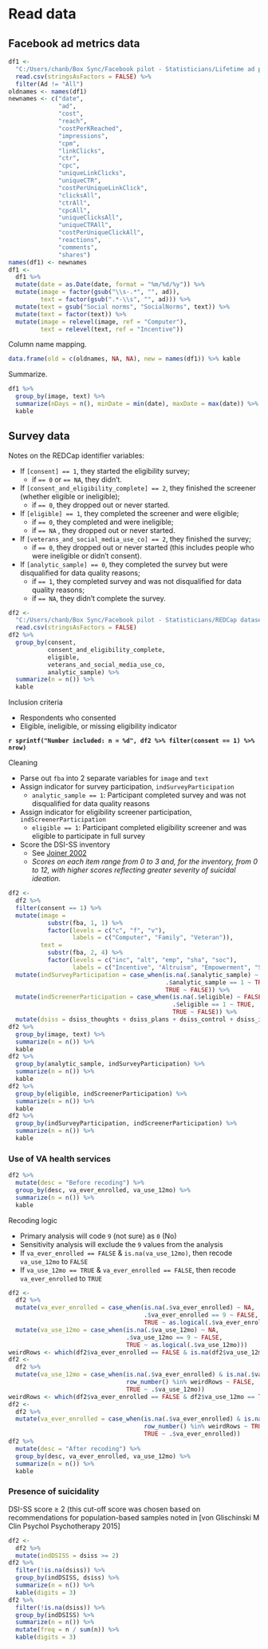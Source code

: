 # Read data


## Facebook ad metrics data

```r
df1 <-
  "C:/Users/chanb/Box Sync/Facebook pilot - Statisticians/Lifetime ad performance by ad-day 6.23.17.csv" %>% 
  read.csv(stringsAsFactors = FALSE) %>% 
  filter(Ad != "All")
oldnames <- names(df1)
newnames <- c("date",
              "ad",
              "cost",
              "reach",
              "costPerKReached",
              "impressions",
              "cpm",
              "linkClicks",
              "ctr",
              "cpc",
              "uniqueLinkClicks",
              "uniqueCTR",
              "costPerUniqueLinkClick",
              "clicksAll",
              "ctrAll",
              "cpcAll",
              "uniqueClicksAll",
              "uniqueCTRAll",
              "costPerUniqueClickAll",
              "reactions",
              "comments",
              "shares")
names(df1) <- newnames
df1 <-
  df1 %>% 
  mutate(date = as.Date(date, format = "%m/%d/%y")) %>% 
  mutate(image = factor(gsub("\\s-.*", "", ad)),
         text = factor(gsub(".*-\\s", "", ad))) %>% 
  mutate(text = gsub("Social norms", "SocialNorms", text)) %>% 
  mutate(text = factor(text)) %>% 
  mutate(image = relevel(image, ref = "Computer"),
         text = relevel(text, ref = "Incentive"))
```

Column name mapping.

```r
data.frame(old = c(oldnames, NA, NA), new = names(df1)) %>% kable
```

Summarize.

```r
df1 %>% 
  group_by(image, text) %>% 
  summarize(nDays = n(), minDate = min(date), maxDate = max(date)) %>% 
  kable
```


## Survey data

Notes on the REDCap identifier variables:

* If `[consent] == 1`, they started the eligibility survey; 
  * if `== 0` or `== NA`, they didn't.
* If `[consent_and_eligibility_complete] == 2`, they finished the screener (whether eligible or ineligible); 
  * if `== 0`, they dropped out or never started.
* If `[eligible] == 1`, they completed the screener and were eligible; 
  * if `== 0`, they completed and were ineligible;
  * if `== NA` , they dropped out or never started.
* If `[veterans_and_social_media_use_co] == 2`, they finished the survey; 
  * if `== 0`, they dropped out or never started (this includes people who were ineligible or didn't consent).
* If `[analytic_sample] == 0`, they completed the survey but were disqualified for data quality reasons; 
  * if `== 1`, they completed survey and was not disqualified for data quality reasons;
  * if `== NA`, they didn't complete the survey.

```r
df2 <-
  "C:/Users/chanb/Box Sync/Facebook pilot - Statisticians/REDCap dataset.csv" %>% 
  read.csv(stringsAsFactors = FALSE)
df2 %>% 
  group_by(consent, 
           consent_and_eligibility_complete, 
           eligible, 
           veterans_and_social_media_use_co, 
           analytic_sample) %>% 
  summarize(n = n()) %>% 
  kable
```

Inclusion criteria

* Respondents who consented
* Eligible, ineligible, or missing eligibility indicator

**`r sprintf("Number included: n = %d", df2 %>% filter(consent == 1) %>% nrow)`**

Cleaning

* Parse out `fba` into 2 separate variables for `image` and `text`
* Assign indicator for survey participation, `indSurveyParticipation`
  * `analytic_sample == 1`: Participant completed survey and was not disqualified for data quality reasons
* Assign indicator for eligibility screener participation, `indScreenerParticipation`
  * `eligible == 1`: Participant completed eligibility screener and was eligible to participate in full survey
* Score the DSI-SS inventory
  * See [Joiner 2002](http://www.sciencedirect.com/science/article/pii/S0005796701000171)
  * *Scores on each item range from 0 to 3 and, for the inventory, from 0 to 12, with higher scores reflecting greater severity of suicidal ideation.*

```r
df2 <-
  df2 %>% 
  filter(consent == 1) %>% 
  mutate(image = 
           substr(fba, 1, 1) %>%
           factor(levels = c("c", "f", "v"),
                  labels = c("Computer", "Family", "Veteran")),
         text = 
           substr(fba, 2, 4) %>% 
           factor(levels = c("inc", "alt", "emp", "sha", "soc"),
                  labels = c("Incentive", "Altruism", "Empowerment", "Sharing", "SocialNorms"))) %>% 
  mutate(indSurveyParticipation = case_when(is.na(.$analytic_sample) ~ FALSE,
                                            .$analytic_sample == 1 ~ TRUE, 
                                            TRUE ~ FALSE)) %>%
  mutate(indScreenerParticipation = case_when(is.na(.$eligible) ~ FALSE,
                                              .$eligible == 1 ~ TRUE,
                                              TRUE ~ FALSE)) %>% 
  mutate(dsiss = dsiss_thoughts + dsiss_plans + dsiss_control + dsiss_impulses)
df2 %>% 
  group_by(image, text) %>% 
  summarize(n = n()) %>% 
  kable
df2 %>% 
  group_by(analytic_sample, indSurveyParticipation) %>% 
  summarize(n = n()) %>% 
  kable
df2 %>% 
  group_by(eligible, indScreenerParticipation) %>% 
  summarize(n = n()) %>% 
  kable
df2 %>% 
  group_by(indSurveyParticipation, indScreenerParticipation) %>% 
  summarize(n = n()) %>% 
  kable
```

### Use of VA health services

```r
df2 %>% 
  mutate(desc = "Before recoding") %>% 
  group_by(desc, va_ever_enrolled, va_use_12mo) %>% 
  summarize(n = n()) %>% 
  kable
```

Recoding logic

* Primary analysis will code `9` (not sure) as `0` (No)
* Sensitivity analysis will exclude the `9` values from the analysis
* If `va_ever_enrolled == FALSE` & `is.na(va_use_12mo)`, then recode `va_use_12mo` to `FALSE`
* If `va_use_12mo == TRUE` & `va_ever_enrolled == FALSE`, then recode `va_ever_enrolled` to `TRUE`

```r
df2 <-
  df2 %>%
  mutate(va_ever_enrolled = case_when(is.na(.$va_ever_enrolled) ~ NA,
                                      .$va_ever_enrolled == 9 ~ FALSE, 
                                      TRUE ~ as.logical(.$va_ever_enrolled))) %>%
  mutate(va_use_12mo = case_when(is.na(.$va_use_12mo) ~ NA,
                                 .$va_use_12mo == 9 ~ FALSE, 
                                 TRUE ~ as.logical(.$va_use_12mo)))
weirdRows <- which(df2$va_ever_enrolled == FALSE & is.na(df2$va_use_12mo))
df2 <- 
  df2 %>% 
  mutate(va_use_12mo = case_when(is.na(.$va_ever_enrolled) & is.na(.$va_use_12mo) ~ NA,
                                 row_number() %in% weirdRows ~ FALSE,
                                 TRUE ~ .$va_use_12mo))
weirdRows <- which(df2$va_ever_enrolled == FALSE & df2$va_use_12mo == TRUE)
df2 <- 
  df2 %>% 
  mutate(va_ever_enrolled = case_when(is.na(.$va_ever_enrolled) & is.na(.$va_use_12mo) ~ NA,
                                      row_number() %in% weirdRows ~ TRUE,
                                      TRUE ~ .$va_ever_enrolled))
df2 %>% 
  mutate(desc = "After recoding") %>% 
  group_by(desc, va_ever_enrolled, va_use_12mo) %>%
  summarize(n = n()) %>% 
  kable
```

### Presence of suicidality

DSI-SS score $\ge$ 2 (this cut-off score was chosen based on recommendations for population-based samples noted in [von Glischinski M Clin Psychol Psychotherapy 2015]

```r
df2 <-
  df2 %>%
  mutate(indDSISS = dsiss >= 2) 
df2 %>% 
  filter(!is.na(dsiss)) %>% 
  group_by(indDSISS, dsiss) %>% 
  summarize(n = n()) %>% 
  kable(digits = 3)
df2 %>% 
  filter(!is.na(dsiss)) %>% 
  group_by(indDSISS) %>% 
  summarize(n = n()) %>%
  mutate(freq = n / sum(n)) %>%
  kable(digits = 3)
```
